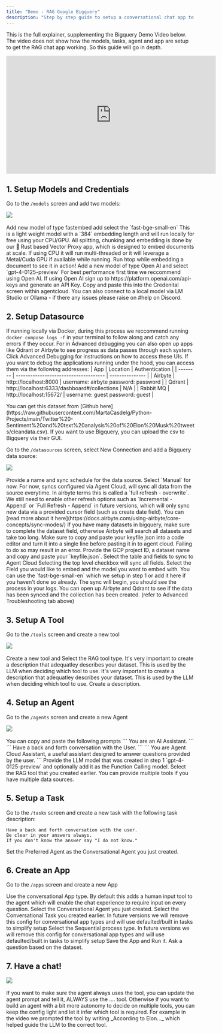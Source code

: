```yaml
---
title: "Demo - RAG Google Bigquery"
description: "Step by step guide to setup a conversational chat app to RAG a Google Big Query datasource (or any other data source)"
---
```


This is the full explainer, supplementing the Bigquery Demo Video below.
The video does not show how the models, tasks, agent and app are setup to get the RAG chat app working. 
So this guide will go in depth.

<iframe width="560" height="315" src="https://www.youtube.com/embed/POLdnrjsy9c?si=367PvQnnNYpj3xSw&amp;start=115" title="YouTube video player" frameborder="0" allow="accelerometer; autoplay; clipboard-write; encrypted-media; gyroscope; picture-in-picture; web-share" referrerpolicy="strict-origin-when-cross-origin" allowfullscreen></iframe>

## 1. Setup Models and Credentials

Go to the `/models` screen and add two models:

<Frame>
  <img src="/images/demo-models.png" />
</Frame> <br></br>

<AccordionGroup>
  <Accordion icon="microchip" title="Add Embedding Model">
  Add new model of type fastembed add select the `fast-bge-small-en`
    <Note>This is a light weight model with a `384` embedding length and will run locally for free using your CPU/GPU. All splitting, chunking and embedding is done by our 🦀 Rust based Vector Proxy app, which is designed to embed documents at scale. If using CPU it will run multi-threaded or it will leverage a Metal/Cuda GPU if available while running. Run htop while embedding a document to see it in action!</Note>
  </Accordion>

  <Accordion icon="comments" title="Add LLM Model">
  Add a new model of type Open AI and select `gpt-4-0125-preview`
    <Note>For best performance first time we reccommend using Open AI. If using Open AI sign up to https://platform.openai.com/api-keys and generate an API Key. Copy and paste this into the Credenital screen within agentcloud. You can also connect to a local model via LM Studio or Ollama - if there any issues please raise on #help on Discord.</Note>
  </Accordion>
</AccordionGroup>

## 2. Setup Datasource

<Tip>If running locally via Docker, during this process we reccommend running `docker compose logs -f` in your terminal to follow along and catch any errors if they occur. For in Advanced debugging you can also open up apps like Qdrant or Airbyte to see progress as data passes through each system. Click Advanced Debugging for instructions on how to access these UIs.</Tip>
<AccordionGroup>
<Accordion icon="bug" title="Advanced Debugging">
If you want to debug the applications running under the hood, you can access them via the following addresses:
| App | Location | Authentication |
| -------- | ------------------------------------- | --------------- |
| Airbyte | http://localhost:8000 | username: airbyte password: password |
| Qdrant | http://localhost:6333/dashboard#/collections | N/A |
| Rabbit MQ | http://localhost:15672/ | username: guest password: guest |

</Accordion>
<Accordion icon="file-csv" title="Sample Elon Musk tweets dataset">
You can get this dataset from [Github here](https://raw.githubusercontent.com/MartaCasdelg/Python-Projects/main/Twitter%20-Sentiment%20and%20text%20analysis%20of%20Elon%20Musk%20tweets/cleandata.csv). If you want to use Bigquery, you can upload the csv to Bigquery via their GUI.
</Accordion>
</AccordionGroup>

Go to the `/datasources` screen, select New Connection and add a Bigquery data source:

<Frame>
  <img src="/images/demo-bigquery-datasource.png" />
</Frame> <br></br>

<AccordionGroup>
  <Accordion icon="wrench" title="Provide a name and sync schedule">
  Provide a name and sync schedule for the data source. Select `Manual` for now.
    <Warning>For now, syncs configured via Agent Cloud, will sync all data from the source everytime. In airbyte terms this is called a `full refresh - overwrite`. We still need to enable other refresh options such as `Incremental - Append` or `Full Refresh - Append` in future versions, which will only sync new data via a provided cursor field (such as create date field). You can [read more about it here](https://docs.airbyte.com/using-airbyte/core-concepts/sync-modes/) </Warning>
  </Accordion>

  <Accordion icon="key" title="Provide Data Source Credentials">
      <Tip>If you have many datasets in bigquery, make sure to complete the dataset field, otherwise Airbyte will search all datasets and take too long.</Tip>
      <Warning> Make sure to copy and paste your keyfile json into a code editor and turn it into a single line before pasting it in to agent cloud. Failing to do so may result in an error.</Warning>
  Provide the GCP project ID, a dataset name and copy and paste your `keyfile.json`.
  </Accordion>

  <Accordion icon="table" title="Select Table and Fields to Sync">
  Select the table and fields to sync to Agent Cloud
  <Tip>Selecting the top level checkbox will sync all fields.</Tip>
  </Accordion>

  <Accordion icon="microchip" title="Select field to Embed">
  Select the Field you would like to embed and the model you want to embed with. You can use the `fast-bge-small-en` which we setup in step 1 or add it here if you haven't done so already.
  </Accordion>
  <Accordion icon="rotate" title="Sync will begin">
  The sync will begin, you should see the process in your logs. You can open up Airbyte and Qdrant to see if the data has been synced and the collection has been created. (refer to Advanced Troubleshooting tab above)
  </Accordion>

</AccordionGroup>

## 3. Setup A Tool

Go to the `/tools` screen and create a new tool

<Frame>
  <img src="/images/demo-tools.png" />
</Frame> <br></br>

<AccordionGroup>
<Accordion icon="wrench" title="Create a RAG tool">
Create a new tool and Select the RAG tool type.
</Accordion>
<Accordion icon="text" title="Create a description">
It's very important to create a description that adequatley describes your dataset. This is used by the LLM when deciding which tool to use.
</Accordion>
<Accordion icon="table" title="Add datasource to the tool">
<Tip>It's very important to create a description that adequatley describes your dataset. This is used by the LLM when deciding which tool to use.</Tip>
Create a description.
</Accordion>
</AccordionGroup>

## 4. Setup an Agent

Go to the `/agents` screen and create a new Agent

<Frame>
  <img src="/images/demo-agent.png" />
</Frame> <br></br>

<AccordionGroup>
<Accordion icon="flag" title="Provide a Role, Goal and Backstory">
You can copy and paste the following prompts
<Tabs>
  <Tab title="👤️ Role">
  ```
  You are an AI Assistant.
  ```
  </Tab>
  <Tab title="🎯️ Goal">
    ```
    Have a back and forth conversation with the User.
    ```
  </Tab>
  <Tab title="📖 Backstory">
     ```
     You are Agent Cloud Assistant, a useful assistant designed to answer questions provided by the user.
     ```
  </Tab>
</Tabs>
</Accordion>
<Accordion icon="comments" title="Select the model">
Provide the LLM model that was created in step 1 `gpt-4-0125-preview` and optionally add it as the Function Calling model.
</Accordion>
<Accordion icon="wrench" title="Select the tool">
Select the RAG tool that you created earlier. You can provide multiple tools if you have multiple data sources.
</Accordion>
</AccordionGroup>

## 5. Setup a Task

Go to the `/tasks` screen and create a new task with the following task description:

```
Have a back and forth conversation with the user.
Be clear in your answers always.
If you don't know the answer say "I do not know."
```

Set the Preferred Agent as the Conversational Agent you just created.

## 6. Create an App

Go to the `/apps` screen and create a new App

<AccordionGroup>
<Accordion icon="people-arrows" title="Select Conversational App Type">
Use the conversational App type.
<Note>By default this adds a human input tool to the agent which will enable the chat experience to require input on every question.</Note>
</Accordion>
<Accordion icon="robot" title="Select the Agent">
Select the Conversational Agent you just created.
</Accordion>
<Accordion icon="clipboard-list" title="Select the Task">
Select the Conversational Task you created earlier.
<Info>In future versions we will remove this config for conversational app types and will use defaulted/built in tasks to simplify setup</Info>
</Accordion>
<Accordion icon="arrow-down-1-9" title="Select Sequential Process">
Select the Sequential process type.
<Info>In future versions we will remove this config for conversational app types and will use defaulted/built in tasks to simplify setup</Info>
</Accordion>
<Accordion icon="play" title="Run the App">
Save the App and Run it. Ask a question based on the dataset.
</Accordion>
</AccordionGroup>

## 7. Have a chat!

<Frame>
  <img src="/images/demo-chat.png" />
</Frame> <br></br>

<Tip>
If you want to make sure the agent always uses the tool, you can update the agent prompt and tell it, ALWAYS use the .... tool. 
Otherwise if you want to build an agent with a bit more autonomy to decide on multiple tools, you can keep the config light and let it infer which tool is required.
For example in the video we prompted the tool by writing _According to Elon..._ which helped guide the LLM to the correct tool. 
</Tip>
